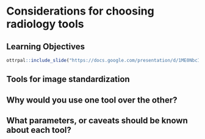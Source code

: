 
# Considerations for choosing radiology tools

## Learning Objectives

```r
ottrpal::include_slide("https://docs.google.com/presentation/d/1ME0NbcIBmnHJRhX3JJyCwJuuomkl_BjJp6lD5oD5WnU/edit#slide=id.gd422c5de97_0_10")
```

## Tools for image standardization

## Why would you use one tool over the other?

## What parameters, or caveats should be known about each tool?
